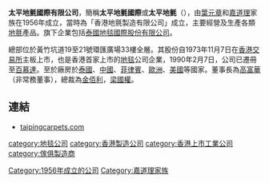 '''太平地氈國際有限公司'''，簡稱'''太平地氈國際'''或'''太平地氈'''（{{hkex|00146}}），由[[葉元章|葉元章]]和[[嘉道理|嘉道理]]家族在1956年成立，當時為「香港地氈製造有限公司」成立，主要經營及生產各類[[地氈|地氈]]產品。旗下企業包括[[泰國地毯國際股份有限公司|泰國地毯國際股份有限公司]]。

總部位於黃竹坑道19至21號環匯廣場33樓全層。其股份自1973年11月7日在[[香港交易所|香港交易所]]主板上市，也是香港首家上市的[[地毯|地毯]]公司企業，1990年2月7日，公司已遷冊至[[百慕達|百慕達]]。至於廠房於[[泰國|泰國]]、[[中國|中國]]、[[菲律賓|菲律賓]]、[[歐洲|歐洲]]、[[美國|美國]]等國家。董事長為[[高富華|高富華]]（非常務董事），總裁為[[金佰利|金佰利]]，[[梁國權|梁國權]]。

==連結==
*[http://www.taipingcarpets.com taipingcarpets.com]{{Wayback|url=http://www.taipingcarpets.com/ |date=20161012172115 }}

[[category:地毯公司|category:地毯公司]]
[[category:香港製造公司|category:香港製造公司]]
[[category:香港上市工業公司|category:香港上市工業公司]]
[[category:傢俱製造商|category:傢俱製造商]]
[[Category:1956年成立的公司|Category:1956年成立的公司]]
[[Category:嘉道理家族|Category:嘉道理家族]]